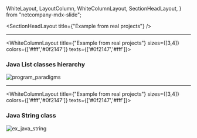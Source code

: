   WhiteLayout,
  LayoutColumn,
  WhiteColumnLayout,
  SectionHeadLayout,
} from "netcompany-mdx-slide";

<SectionHeadLayout title={"Example from real projects"} />

---

<WhiteColumnLayout title={"Example from real projects"} sizes={[3,4]} colors={['#fff','#0f2147']} texts={['#0f2147','#fff']}>
<LayoutColumn>

### Java List classes hierarchy

</LayoutColumn>
<LayoutColumn>
<div
  style={{
    display: "flex",
    flex: 1,
    flexDirection:"row",
    width:"100%",
    justifyContent: "center"
  }}
>
  <img src={ex_collection_list} alt="program_paradigms" />
</div>
</LayoutColumn>
</WhiteColumnLayout>

---

<WhiteColumnLayout title={"Example from real projects"} sizes={[3,4]} colors={['#fff','#0f2147']} texts={['#0f2147','#fff']}>
<LayoutColumn>

### Java String class

</LayoutColumn>
<LayoutColumn>
<div
  style={{
    display: "flex",
    flex: 1,
    flexDirection:"row",
    width:"100%",
    justifyContent: "center"
  }}
>
  <img src={ex_java_string} alt="ex_java_string" />
</div>
</LayoutColumn>
</WhiteColumnLayout>
